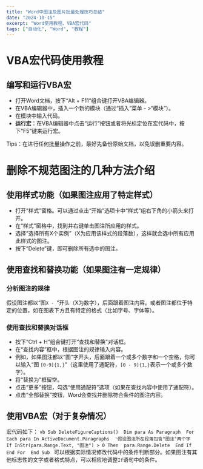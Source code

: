 ```yaml
---
title: "Word中图注及图片批量处理技巧总结"
date: "2024-10-15"
excerpt: "Word使用教程、VBA宏代码"
tags: ["自动化", "Word", "教程"]
---
```


# VBA宏代码使用教程

<Alert>

</Alert>

## 编写和运行VBA宏
- 打开Word文档，按下“Alt + F11”组合键打开VBA编辑器。
- 在VBA编辑器中，插入一个新的模块（通过“插入”菜单 - >“模块”）。
- 在模块中输入代码。
- **运行宏**：在VBA编辑器中点击“运行”按钮或者将光标定位在宏代码中，按下“F5”键来运行宏。

Tips：在进行任何批量操作之前，最好先备份原始文档，以免误删重要内容。

# 删除不规范图注的几种方法介绍
## 使用样式功能（如果图注应用了特定样式）
- 打开“样式”窗格。可以通过点击“开始”选项卡中“样式”组右下角的小箭头来打开。
- 在“样式”窗格中，找到并右键单击图注所应用的样式。
- 选择“选择所有X个实例”（X为应用该样式的段落数），这样就会选中所有应用此样式的图注。 
- 按下“Delete”键，即可删除所有选中的图注。

## 使用查找和替换功能（如果图注有一定规律）
### 分析图注的规律
假设图注都以“图`X - `”开头（X为数字），后面跟着图注内容。或者图注都位于特定的位置，如在图表下方且有特定的格式（比如字号、字体等）。
### 使用查找和替换对话框
- 按下“Ctrl + H”组合键打开“查找和替换”对话框。 
- 在“查找内容”框中，根据图注的规律输入内容。
- 例如，如果图注都以“图”字开头，后面跟着一个或多个数字和一个空格，你可以输入“图 `[0-9]{1,}`”（这里使用了通配符，`[0 - 9]{1,}`表示一个或多个数字）。 
- 将“替换为”框留空。 
- 点击“更多”按钮，勾选“使用通配符”选项（如果在查找内容中使用了通配符）。 
- 点击“全部替换”按钮，Word会查找并删除符合条件的图注内容。 

## 使用VBA宏（对于复杂情况）
宏代码如下：
    ```vb
    Sub DeleteFigureCaptions() 
    Dim para As Paragraph 
    For Each para In ActiveDocument.Paragraphs 
    '假设图注所在段落包含"图注"两个字 
    If InStr(para.Range.Text, "图注") > 0 Then 
    para.Range.Delete 
    End If 
    End For 
    End Sub
    ```
可以根据实际情况修改代码中的条件判断部分。如果图注有其他标志性的文字或者格式特点，可以相应地调整`If`语句中的条件。 


